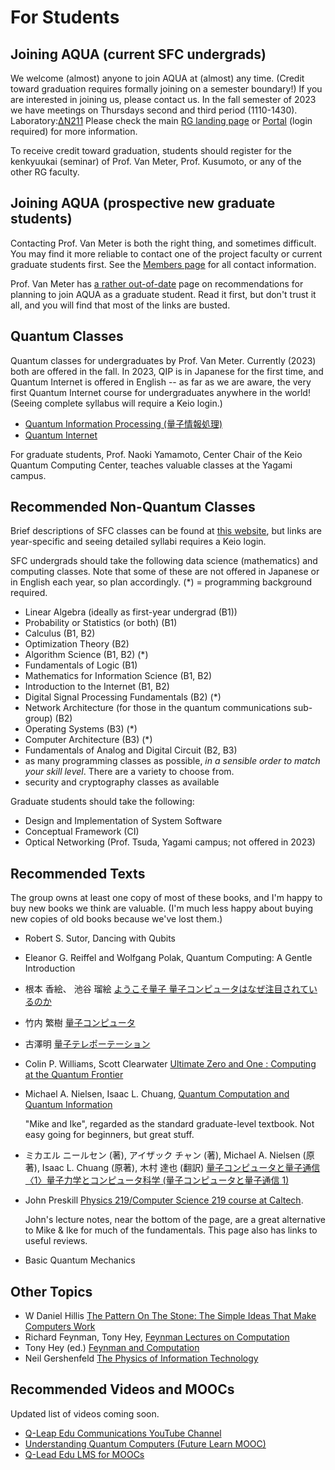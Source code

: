 # For Students

## Joining AQUA (current SFC undergrads)

We welcome (almost) anyone to join AQUA at (almost) any time. (Credit toward graduation requires formally joining on a semester boundary!) If you are interested in joining us, please contact us. In the fall semester of 2023 we have meetings on Thursdays second and third period (1110-1430). Laboratory:[ΔN211](access.html) Please check the main [RG landing page](https://rg.sfc.keio.ac.jp/) or [Portal](https://portal.sfc.wide.ad.jp) (login required) for more information.

To receive credit toward graduation, students should register for the kenkyuukai (seminar) of Prof. Van Meter, Prof. Kusumoto, or any of the other RG faculty.

## Joining AQUA (prospective new graduate students)

Contacting Prof. Van Meter is both the right thing, and sometimes difficult. You may find it more reliable to contact one of the project faculty or current graduate students first. See the [Members page](members) for all contact information.

Prof. Van Meter has [a rather out-of-date](https://web.sfc.keio.ac.jp/~rdv/study.html) page on recommendations for planning to join AQUA as a graduate student. Read it first, but don't trust it all, and you will find that most of the links are busted.

## Quantum Classes

Quantum classes for undergraduates by Prof. Van Meter. Currently (2023) both are offered in the fall. In 2023, QIP is in Japanese for the first time, and Quantum Internet is offered in English -- as far as we are aware, the very first Quantum Internet course for undergraduates anywhere in the world! (Seeing complete syllabus will require a Keio login.)

- [Quantum Information Processing (量子情報処理)](https://syllabus.sfc.keio.ac.jp/courses/2023_35765?locale=en)
- [Quantum Internet](https://syllabus.sfc.keio.ac.jp/courses/2023_47917?locale=en)

For graduate students, Prof. Naoki Yamamoto, Center Chair of the Keio Quantum Computing Center, teaches valuable classes at the Yagami campus.

## Recommended Non-Quantum Classes

Brief descriptions of SFC classes can be found at [this website](https://syllabus.sfc.keio.ac.jp/?locale=en), but links are year-specific and seeing detailed syllabi requires a Keio login.

SFC undergrads should take the following data science (mathematics) and computing classes. Note that some of these are not offered in Japanese or in English each year, so plan accordingly. (\*) = programming background required.

- Linear Algebra (ideally as first-year undergrad (B1))
- Probability or Statistics (or both) (B1)
- Calculus (B1, B2)
- Optimization Theory (B2)
- Algorithm Science (B1, B2) (\*)
- Fundamentals of Logic (B1)
- Mathematics for Information Science (B1, B2)
- Introduction to the Internet (B1, B2)
- Digital Signal Processing Fundamentals (B2) (\*)
- Network Architecture (for those in the quantum communications sub-group) (B2)
- Operating Systems (B3) (\*)
- Computer Architecture (B3) (\*)
- Fundamentals of Analog and Digital Circuit (B2, B3)
- as many programming classes as possible, _in a sensible order to match your skill level_. There are a variety to choose from.
- security and cryptography classes as available

Graduate students should take the following:

- Design and Implementation of System Software
- Conceptual Framework (CI)
- Optical Networking (Prof. Tsuda, Yagami campus; not offered in 2023)

## Recommended Texts

The group owns at least one copy of most of these books, and I'm happy to buy new books we think are valuable. (I'm much less happy about buying new copies of old books because we've lost them.)

- Robert S. Sutor, Dancing with Qubits
- Eleanor G. Reiffel and Wolfgang Polak, Quantum Computing: A Gentle Introduction
- 根本 香絵、 池谷 瑠絵
  [ようこそ量子 量子コンピュータはなぜ注目されているのか](http://www.amazon.co.jp/%E3%82%88%E3%81%86%E3%81%93%E3%81%9D%E9%87%8F%E5%AD%90-%E9%87%8F%E5%AD%90%E3%82%B3%E3%83%B3%E3%83%94%E3%83%A5%E3%83%BC%E3%82%BF%E3%81%AF%E3%81%AA%E3%81%9C%E6%B3%A8%E7%9B%AE%E3%81%95%E3%82%8C%E3%81%A6%E3%81%84%E3%82%8B%E3%81%AE%E3%81%8B-%E4%B8%B8%E5%96%84%E3%83%A9%E3%82%A4%E3%83%96%E3%83%A9%E3%83%AA%E3%83%BC-%E6%A0%B9%E6%9C%AC-%E9%A6%99%E7%B5%B5/dp/4621053752/ref=sr_1_1?ie=UTF8&qid=1305271484&sr=8-1)
- 竹内 繁樹
  [量子コンピュータ](http://www.amazon.co.jp/%E9%87%8F%E5%AD%90%E3%82%B3%E3%83%B3%E3%83%94%E3%83%A5%E3%83%BC%E3%82%BF-%E3%83%96%E3%83%AB%E3%83%BC%E3%83%90%E3%83%83%E3%82%AF%E3%82%B9-%E7%AB%B9%E5%86%85-%E7%B9%81%E6%A8%B9/dp/4062574691/ref=sr_1_1?ie=UTF8&qid=1305271589&sr=8-1)
- 古澤明
  [量子テレポーテーション](http://www.amazon.co.jp/%E9%87%8F%E5%AD%90%E3%83%86%E3%83%AC%E3%83%9D%E3%83%BC%E3%83%86%E3%83%BC%E3%82%B7%E3%83%A7%E3%83%B3-%E3%83%96%E3%83%AB%E3%83%BC%E3%83%90%E3%83%83%E3%82%AF%E3%82%B9-%E5%8F%A4%E6%BE%A4-%E6%98%8E/dp/4062576481/ref=pd_sim_b_4)
- Colin P. Williams, Scott Clearwater
  [Ultimate Zero and One : Computing at the Quantum Frontier](http://www.amazon.com/Ultimate-Zero-One-Computing-Frontier/dp/0387947698/ref=sr_1_1?ie=UTF8&qid=1305272076&sr=8-1)
- Michael A. Nielsen, Isaac L. Chuang,
  [Quantum Computation and Quantum Information](http://www.amazon.com/Quantum-Computation-Information-Cambridge-Sciences/dp/0521635039/ref=sr_1_1?ie=UTF8&s=books&qid=1305272170&sr=1-1)

  "Mike and Ike", regarded as the standard graduate-level textbook. Not easy going for beginners, but great stuff.

- ミカエル ニールセン (著), アイザック チャン (著), Michael A. Nielsen (原著), Isaac L. Chuang (原著), 木村 達也 (翻訳)
  [量子コンピュータと量子通信〈1〉量子力学とコンピュータ科学 (量子コンピュータと量子通信 1)](http://amzn.asia/fflBf2l)
- John Preskill
  [Physics 219/Computer Science 219 course at Caltech](http://www.theory.caltech.edu/~preskill/ph229/).

  John's lecture notes, near the bottom of the page, are a great alternative to Mike & Ike for much of the fundamentals. This page also has links to useful reviews.

- Basic Quantum Mechanics

## Other Topics

- W Daniel Hillis
  [The Pattern On The Stone: The Simple Ideas That Make Computers Work](http://www.amazon.com/Pattern-Stone-Computers-Science-Masters/dp/046502596X/ref=sr_1_1?s=books&ie=UTF8&qid=1305273026&sr=1-1)
- Richard Feynman, Tony Hey,
  [Feynman Lectures on Computation](http://www.amazon.com/Feynman-Lectures-Computation-Richard-P/dp/B0002D6D1A/ref=sr_1_1?ie=UTF8&s=books&qid=1305272695&sr=1-1)
- Tony Hey (ed.)
  [Feynman and Computation](http://www.amazon.com/Feynman-Computation-Anthony-Hey/dp/081334039X/ref=sr_1_2?ie=UTF8&s=books&qid=1305272695&sr=1-2)
- Neil Gershenfeld
  [The Physics of Information Technology](http://www.amazon.com/Physics-Information-Technology-Cambridge-Sciences/dp/0521580447/ref=sr_1_1?s=books&ie=UTF8&qid=1305273168&sr=1-1)

## Recommended Videos and MOOCs

Updated list of videos coming soon.

- [Q-Leap Edu Communications YouTube Channel](https://www.youtube.com/c/QuantumCommEdu)
- [Understanding Quantum Computers (Future Learn MOOC)](https://www.futurelearn.com/courses/intro-to-quantum-computing)
- [Q-Lead Edu LMS for MOOCs](https://q-leap.lms.nii.ac.jp/auth/shibboleth/login.php?lang=en)
